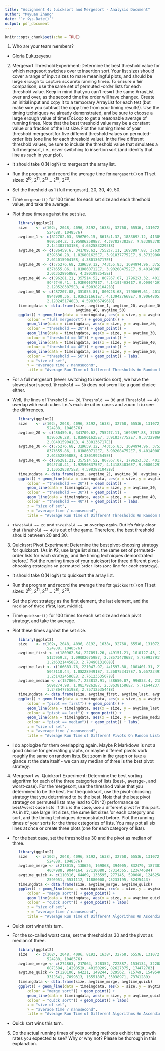 ```yaml
---
title: "Assignment 4: Quicksort and Mergesort - Analysis Document"
author: "Muyuan Zhang"
date: "`r Sys.Date()`"
output: pdf_document
---
```


```r
knitr::opts_chunk$set(echo = TRUE)
```

1. Who are your team members?

+ Gloria Dukuzeyesu

2. Mergesort Threshold Experiment: Determine the best threshold value for which 
mergesort switches over to insertion sort. Your list sizes should cover a range 
of input sizes to make meaningful plots, and should be large enough to capture 
accurate running times. To ensure a fair comparison, use the same set of permuted
-order lists for each threshold value. Keep in mind that you can't resort the 
same ArrayList over and over, as the second time the order will have changed. 
Create an initial input and copy it to a temporary ArrayList for each test (but 
make sure you subtract the copy time from your timing results!). Use the timing 
techniques we already demonstrated, and be sure to choose a large enough value 
of timesToLoop to get a reasonable average of running times. Note that the best 
threshold value may be a constant value or a fraction of the list size. Plot the
running times of your threshold mergesort for five different threshold values on
permuted-order lists (one line for each threshold value). In the five different 
threshold values, be sure to include the threshold value that simulates a full 
mergesort, i.e., never switching to insertion sort (and identify that line as 
such in your plot).

+ It should take O(N logN) to mergesort the array list.

+ Run the program and record the average time for `mergesort()` on 11 set sizes:
2^10^, 2^11^, 2^12^... 2^19^, 2^20^.

+ Set the threshold as 1 (full mergesort), 20, 30, 40, 50.

+ Time `mergesort()` for 100 times for each set size and each threshold value, 
and take the average.

+ Plot these times against the set size.

```r
      library(ggplot2)
      size    <- c(1024, 2048, 4096, 8192, 16384, 32768, 65536, 131072, 262144, 
                   524288, 1048576)
      avgtime_1 <- c(312702.03, 396769.15, 861541.32, 1883692.12, 4138983.75, 
                   9093584.2, 1.959862589E7, 4.197827383E7, 9.933893785E7,
                   2.1443037631E8, 4.6525832293E8)
      avgtime_20 <- c(186459.6, 341709.62, 755207.11, 1693997.88, 3763911.21, 
                   8397636.28, 1.826801625E7, 3.918377752E7, 9.373298667E7,
                   2.0140159041E8, 4.380136717E8)
      avgtime_30 <- c(175276.68, 329659.12, 743655.83, 1694994.96, 3752410.4, 
                   8376655.86, 1.810860712E7, 3.902084752E7, 9.401400879E7,
                   2.013528958E8, 4.3801992545E8)
      avgtime_40 <- c(196281.21, 357514.52, 807767.07, 1796253.32, 4011897.9, 
                   8949740.41, 1.925908375E7, 4.141884836E7, 9.908042919E7,
                   2.1205283875E8, 4.5983821042E8)
      avgtime_50 <- c(187207.08, 351055.81, 800228.68, 1790699.61, 4018087.02, 
                   8940900.36, 1.926321661E7, 4.139427668E7, 9.906480579E7,
                   2.1202451748E8, 4.5983067496E8)
      timeingdata <- data.frame(size, avgtime_1, avgtime_20, avgtime_30, 
                                avgtime_40, avgtime_50)
      ggplot() + geom_line(data = timeingdata, aes(x = size, y = avgtime_1, 
          colour = "full mergesort")) + geom_point() +
          geom_line(data = timeingdata, aes(x = size, y = avgtime_20, 
          colour = "threshold == 20")) + geom_point() + 
          geom_line(data = timeingdata, aes(x = size, y = avgtime_30, 
          colour = "threshold == 30")) + geom_point() + 
          geom_line(data = timeingdata, aes(x = size, y = avgtime_40, 
          colour = "threshold == 40")) + geom_point() + 
          geom_line(data = timeingdata, aes(x = size, y = avgtime_50, 
          colour = "threshold == 50")) + geom_point() + labs(
          x = "size of set",
          y = "average time / nanosecond",
          title = "Average Run Time of Different Thresholds On Random Lists")
```

+ For a full mergesort (never switching to insertion sort), we have the slowest 
sort speed. `Threshold == 50` does not seem like a good choice either.

+ Well, the lines of `Threshold == 20`, `Threshold == 30` and `Threshold == 40` 
overlap with each other. Let's exclude other cases and zoom in to see the 
differences.

```r
      library(ggplot2)
      size    <- c(1024, 2048, 4096, 8192, 16384, 32768, 65536, 131072, 262144, 
                   524288, 1048576)
      avgtime_20 <- c(186459.6, 341709.62, 755207.11, 1693997.88, 3763911.21, 
                   8397636.28, 1.826801625E7, 3.918377752E7, 9.373298667E7,
                   2.0140159041E8, 4.380136717E8)
      avgtime_30 <- c(175276.68, 329659.12, 743655.83, 1694994.96, 3752410.4, 
                   8376655.86, 1.810860712E7, 3.902084752E7, 9.401400879E7,
                   2.013528958E8, 4.3801992545E8)
      avgtime_40 <- c(196281.21, 357514.52, 807767.07, 1796253.32, 4011897.9, 
                   8949740.41, 1.925908375E7, 4.141884836E7, 9.908042919E7,
                   2.1205283875E8, 4.5983821042E8)
      timeingdata <- data.frame(size, avgtime_20, avgtime_30, avgtime_40)
      ggplot() + geom_line(data = timeingdata, aes(x = size, y = avgtime_20, 
          colour = "threshold == 20")) + geom_point() + 
          geom_line(data = timeingdata, aes(x = size, y = avgtime_30, 
          colour = "threshold == 30")) + geom_point() + 
          geom_line(data = timeingdata, aes(x = size, y = avgtime_40, 
          colour = "threshold == 40")) + geom_point() + labs(
          x = "size of set",
          y = "average time / nanosecond",
          title = "Average Run Time of Different Thresholds On Random Lists")
```

+ `Threshold == 20` and `Threshold == 30` overlap again. But it's fairly clear 
that `Threshold == 40` is out of the game. Therefore, the best threshold should 
between 20 and 30.

3. Quicksort Pivot Experiment: Determine the best pivot-choosing strategy for 
quicksort. (As in #2, use large list sizes, the same set of permuted-order lists
for each strategy, and the timing techniques demonstrated before.) Plot the 
running times of your quicksort for three different pivot-choosing strategies on
permuted-order lists (one line for each strategy).

+ It should take O(N logN) to quicksort the array list.

+ Run the program and record the average time for `quicksort()` on 11 set sizes:
2^10^, 2^11^, 2^12^... 2^19^, 2^20^.

+ Set the pivot strategy as the first element, the last element, and the median 
of three (first, last, middle).

+ Time `quicksort()` for 100 times for each set size and each pivot strategy, 
and take the average.

+ Plot these times against the set size.

```r
      library(ggplot2)
      size    <- c(1024, 2048, 4096, 8192, 16384, 32768, 65536, 131072, 262144, 
                   524288, 1048576)
      avgtime_first <- c(180962.54, 227091.26, 449151.21, 1010127.45, 2193714.64, 
                   5121959.2, 1.090826759E7, 2.385734706E7, 5.759937917E7,
                   1.2663214458E8, 2.7849013168E8)
      avgtime_last <- c(166683.76, 221047.97, 441597.88, 1003401.31, 2187239.6, 
                   5049110.44, 1.082289491E7, 2.368753417E7, 5.657234917E7,
                   1.2514324586E8, 2.7612353507E8)
      avgtime_median <- c(157866.7, 233812.91, 438650.07, 996833.4, 2182417.07, 
                   5090274.98, 1.08179262E7, 2.386381586E7, 5.716442377E7,
                   1.2486477619E8, 2.7571253544E8)
      timeingdata <- data.frame(size, avgtime_first, avgtime_last, avgtime_median)
      ggplot() + geom_line(data = timeingdata, aes(x = size, y = avgtime_first, 
          colour = "pivot == first")) + geom_point() + 
          geom_line(data = timeingdata, aes(x = size, y = avgtime_last, 
          colour = "pivot == last")) + geom_point() + 
          geom_line(data = timeingdata, aes(x = size, y = avgtime_median, 
          colour = "pivot == median")) + geom_point() + labs(
          x = "size of set",
          y = "average time / nanosecond",
          title = "Average Run Time of Different Pivots On Random Lists")
```

+ I do apologize for them overlapping again. Maybe R Markdown is not a good 
choice for generating graphs, or maybe different pivots work roughly the same on 
random lists. But zoom in the graph or take a glance at the data itself - we can 
say median of three is the best pivot strategy.

4. Mergesort vs. Quicksort Experiment: Determine the best sorting algorithm for each of the three categories of lists (best-, average-, and worst-case). For the mergesort, use the threshold value that you determined to be the best. For the quicksort, use the pivot-choosing strategy that you determined to be the best. Note that the best pivot strategy on permuted lists may lead to O(N^2) performance on best/worst case lists. If this is the case, use a different pivot for this part. As in #2, use large list sizes, the same list sizes for each category and sort, and the timing techniques demonstrated before. Plot the running times of your sorts for the three categories of lists. You may plot all six lines at once or create three plots (one for each category of lists).

+ For the best case, set the threshold as 30 and the pivot as median of three.

```r
      library(ggplot2)
      size    <- c(1024, 2048, 4096, 8192, 16384, 32768, 65536, 131072, 262144, 
                   524288, 1048576)
      avgtime_merge <- c(218015, 130626, 169868, 394005, 832479, 1873035, 
                   4034988, 9044164, 27110080, 57314365, 123674684)
      avgtime_quick <- c(110316, 64469, 133595, 277145, 590060, 1246258,
                   2599951, 5531112, 11880008, 25233195, 52425443)
      timeingdata <- data.frame(size, avgtime_merge, avgtime_quick)
      ggplot() + geom_line(data = timeingdata, aes(x = size, y = avgtime_merge, 
          colour = "merge sort")) + geom_point() + 
          geom_line(data = timeingdata, aes(x = size, y = avgtime_quick, 
          colour = "quick sort")) + geom_point() + labs(
          x = "size of set",
          y = "average time / nanosecond",
          title = "Average Run Time of Different Algorithms On Ascending Lists")
```

+ Quick sort wins this turn.

+ For the so-called worst case, set the threshold as 30 and the pivot as median 
of three.

```r
      library(ggplot2)
      size    <- c(1024, 2048, 4096, 8192, 16384, 32768, 65536, 131072, 262144, 
                   524288, 1048576)
      avgtime_merge <- c(274863, 217064, 328352, 722887, 1530134, 3220844, 
                   6871584, 14298520, 40150209, 82627375, 174472783)
      avgtime_quick <- c(120106, 64221, 149244, 329562, 715769, 1549540,
                   3311641, 7099313, 16551887, 35038971, 73761289)
      timeingdata <- data.frame(size, avgtime_merge, avgtime_quick)
      ggplot() + geom_line(data = timeingdata, aes(x = size, y = avgtime_merge, 
          colour = "merge sort")) + geom_point() + 
          geom_line(data = timeingdata, aes(x = size, y = avgtime_quick, 
          colour = "quick sort")) + geom_point() + labs(
          x = "size of set",
          y = "average time / nanosecond",
          title = "Average Run Time of Different Algorithms On Ascending Lists")
```

+ Quick sort wins this turn.

5. Do the actual running times of your sorting methods exhibit the growth rates you expected to see? Why or why not? Please be thorough in this explanation.